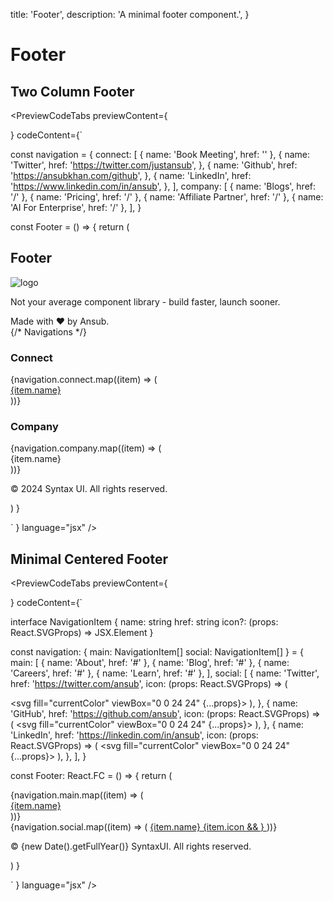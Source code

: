 
  title: 'Footer',
  description: 'A minimal footer component.',
}

# Footer

<div className="my-3"></div>

## Two Column Footer

<PreviewCodeTabs
  previewContent={
    <div className="group">
      <TwoColumnFooter />
    </div>
  }
  codeContent={`
  

const navigation = {
connect: [
{ name: 'Book Meeting', href: '' },
{
name: 'Twitter',
href: 'https://twitter.com/justansub',
},
{
name: 'Github',
href: 'https://ansubkhan.com/github',
},
{
name: 'LinkedIn',
href: 'https://www.linkedin.com/in/ansub',
},
],
company: [
{ name: 'Blogs', href: '/' },
{ name: 'Pricing', href: '/' },
{ name: 'Affiliate Partner', href: '/' },
{ name: 'AI For Enterprise', href: '/' },
],
}

const Footer = () => {
return (

<footer
  aria-labelledby="footer-heading"
  className="font-inter w-full max-w-7xl"
>
  <h2 id="footer-heading" className="sr-only">
    Footer
  </h2>
  <div className="mx-auto max-w-7xl px-4 pb-8 pt-24">
    <div className="flex flex-col justify-between lg:flex-row">
      <div className="space-y-8">
        <Image
          priority={true}
          unoptimized={true}
          width={100}
          height={40}
          src="/images/syntaxUI.png"
          alt="logo"
          className="h-7 w-auto"
        />
        <p className="text-md max-w-xs leading-6 text-gray-700">
          Not your average component library - build faster, launch sooner.
        </p>
        <div className="flex space-x-6 text-sm text-gray-700">
          <div>Made with ❤️ by Ansub.</div>
        </div>
      </div>
      {/* Navigations */}
      <div className="mt-16 grid grid-cols-2 gap-14 md:grid-cols-2 lg:mt-0 xl:col-span-2">
        <div className="md:mt-0">
          <h3 className="text-sm font-semibold leading-6 text-gray-900">
            Connect
          </h3>
          <div className="mt-6 space-y-4">
            {navigation.connect.map((item) => (
              <div key={item.name}>
                <a
                  href={item.href}
                  target="_blank"
                  rel="noreferrer"
                  className="text-sm leading-6 text-gray-700 hover:text-gray-900"
                >
                  {item.name}
                </a>
              </div>
            ))}
          </div>
        </div>
        <div>
          <div>
            <h3 className="text-sm font-semibold leading-6 text-gray-900">
              Company
            </h3>
            <div className="mt-6 space-y-4">
              {navigation.company.map((item) => (
                <div key={item.name}>
                  <Link
                    href={item.href}
                    className="text-sm leading-6 text-gray-700 hover:text-gray-900"
                  >
                    {item.name}
                  </Link>
                </div>
              ))}
            </div>
          </div>
        </div>
      </div>
    </div>
    <div className="mt-16 border-t border-gray-900/10 pt-8 sm:mt-20 lg:mt-24">
      <p className="text-xs leading-5 text-gray-700">
        &copy; 2024 Syntax UI. All rights reserved.
      </p>
    </div>
  </div>
</footer>
) }

  `
}
language="jsx"
/>

## Minimal Centered Footer

<PreviewCodeTabs
  previewContent={
    <div className="group">
      <MinimalCenteredFooter />
    </div>
  }
  codeContent={`


interface NavigationItem {
name: string
href: string
icon?: (props: React.SVGProps<SVGSVGElement>) => JSX.Element
}

const navigation: {
main: NavigationItem[]
social: NavigationItem[]
} = {
main: [
{ name: 'About', href: '#' },
{ name: 'Blog', href: '#' },
{ name: 'Careers', href: '#' },
{ name: 'Learn', href: '#' },
],
social: [
{
name: 'Twitter',
href: 'https://twitter.com/ansub',
icon: (props: React.SVGProps<SVGSVGElement>) => (

<svg fill="currentColor" viewBox="0 0 24 24" {...props}>
<path d="M8.29 20.251c7.547 0 11.675-6.253 11.675-11.675 0-.178 0-.355-.012-.53A8.348 8.348 0 0022 5.92a8.19 8.19 0 01-2.357.646 4.118 4.118 0 001.804-2.27 8.224 8.224 0 01-2.605.996 4.107 4.107 0 00-6.993 3.743 11.65 11.65 0 01-8.457-4.287 4.106 4.106 0 001.27 5.477A4.072 4.072 0 012.8 9.713v.052a4.105 4.105 0 003.292 4.022 4.095 4.095 0 01-1.853.07 4.108 4.108 0 003.834 2.85A8.233 8.233 0 012 18.407a11.616 11.616 0 006.29 1.84" />
</svg>
),
},
{
name: 'GitHub',
href: 'https://github.com/ansub',
icon: (props: React.SVGProps<SVGSVGElement>) => (
<svg fill="currentColor" viewBox="0 0 24 24" {...props}>
<path
fillRule="evenodd"
d="M12 2C6.477 2 2 6.484 2 12.017c0 4.425 2.865 8.18 6.839 9.504.5.092.682-.217.682-.483 0-.237-.008-.868-.013-1.703-2.782.605-3.369-1.343-3.369-1.343-.454-1.158-1.11-1.466-1.11-1.466-.908-.62.069-.608.069-.608 1.003.07 1.531 1.032 1.531 1.032.892 1.53 2.341 1.088 2.91.832.092-.647.35-1.088.636-1.338-2.22-.253-4.555-1.113-4.555-4.951 0-1.093.39-1.988 1.029-2.688-.103-.253-.446-1.272.098-2.65 0 0 .84-.27 2.75 1.026A9.564 9.564 0 0112 6.844c.85.004 1.705.115 2.504.337 1.909-1.296 2.747-1.027 2.747-1.027.546 1.379.202 2.398.1 2.651.64.7 1.028 1.595 1.028 2.688 0 3.848-2.339 4.695-4.566 4.943.359.309.678.92.678 1.855 0 1.338-.012 2.419-.012 2.747 0 .268.18.58.688.482A10.019 10.019 0 0022 12.017C22 6.484 17.522 2 12 2z"
clipRule="evenodd"
/>
</svg>
),
},
{
name: 'LinkedIn',
href: 'https://linkedin.com/in/ansub',
icon: (props: React.SVGProps<SVGSVGElement>) => (
<svg fill="currentColor" viewBox="0 0 24 24" {...props}>
<path
fillRule="evenodd"
d="M20.447 20.452h-3.554v-5.569c0-1.328-.027-3.037-1.852-3.037-1.853 0-2.136 1.445-2.136 2.939v5.667H9.351V9h3.414v1.561h.046c.477-.9 1.637-1.85 3.37-1.85 3.601 0 4.267 2.37 4.267 5.455v6.286zM5.337 7.433a2.062 2.062 0 0 1-2.063-2.065 2.064 2.064 0 1 1 2.063 2.065zm1.782 13.019H3.555V9h3.564v11.452zM22.225 0H1.771C.792 0 0 .774 0 1.729v20.542C0 23.227.792 24 1.771 24h20.451C23.2 24 24 23.227 24 22.271V1.729C24 .774 23.2 0 22.222 0h.003z"
clipRule="evenodd"
/>
</svg>
),
},
],
}

const Footer: React.FC = () => {
return (

<footer className="w-full">
  <div className="mx-auto max-w-6xl px-4 py-12 sm:px-6 lg:px-8">
    <nav className="flex flex-wrap justify-center">
      {navigation.main.map((item) => (
        <div key={item.name} className="px-5 py-2">
          <a
            href={item.href}
            className="text-sm text-gray-600 hover:text-gray-800"
          >
            {item.name}
          </a>
        </div>
      ))}
    </nav>
    <div className="mt-5 flex justify-center space-x-6">
      {navigation.social.map((item) => (
        <a
          key={item.name}
          href={item.href}
          className="text-gray-600 hover:text-gray-800"
        >
          <span className="sr-only">{item.name}</span>
          {item.icon && <item.icon className="h-5 w-5" aria-hidden="true" />}
        </a>
      ))}
    </div>
    <p className="mt-6 text-center text-sm text-gray-600">
      &copy; {new Date().getFullYear()} SyntaxUI. All rights reserved.
    </p>
  </div>
</footer>
) }

`
}
language="jsx"
/>
